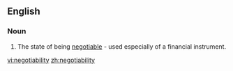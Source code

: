==English==

===Noun===
{{en-noun|-}}

# The state of being [[negotiable]] - used especially of a financial instrument.

[[vi:negotiability]]
[[zh:negotiability]]
